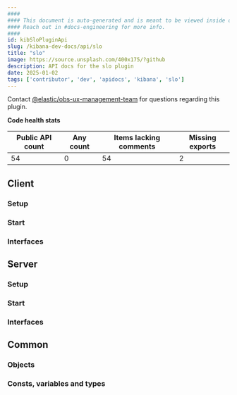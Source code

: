 ```yaml
---
####
#### This document is auto-generated and is meant to be viewed inside our experimental, new docs system.
#### Reach out in #docs-engineering for more info.
####
id: kibSloPluginApi
slug: /kibana-dev-docs/api/slo
title: "slo"
image: https://source.unsplash.com/400x175/?github
description: API docs for the slo plugin
date: 2025-01-02
tags: ['contributor', 'dev', 'apidocs', 'kibana', 'slo']
---
```




Contact [@elastic/obs-ux-management-team](https://github.com/orgs/elastic/teams/obs-ux-management-team) for questions regarding this plugin.

**Code health stats**

| Public API count  | Any count | Items lacking comments | Missing exports |
|-------------------|-----------|------------------------|-----------------|
| 54 | 0 | 54 | 2 |

## Client

### Setup
<DocDefinitionList data={[sloObj.client.setup]}/>

### Start
<DocDefinitionList data={[sloObj.client.start]}/>

### Interfaces
<DocDefinitionList data={sloObj.client.interfaces}/>

## Server

### Setup
<DocDefinitionList data={[sloObj.server.setup]}/>

### Start
<DocDefinitionList data={[sloObj.server.start]}/>

### Interfaces
<DocDefinitionList data={sloObj.server.interfaces}/>

## Common

### Objects
<DocDefinitionList data={sloObj.common.objects}/>

### Consts, variables and types
<DocDefinitionList data={sloObj.common.misc}/>

